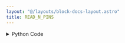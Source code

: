 ```yaml
---
layout: "@/layouts/block-docs-layout.astro"
title: READ_N_PINS
---
```



<PythonDocsDisplay docstring={docstring} />

<details>
<summary>Python Code</summary>
```python
from flojoy import flojoy, OrderedPair
from typing import Optional
from Phidget22.Devices.VoltageRatioInput import VoltageRatioInput


def onVoltageRatioChange(self, voltageRatio):
    # Declaration of the Event handler, print Voltage variation for a channel.
    print("VoltageRatio [" + str(self.getChannel()) + "]: " + str(voltageRatio))


@flojoy(deps={"Phidget22": "1.14.20230331"})
def READ_N_PINS(
    default: Optional[OrderedPair] = None,
    n_sensors: int = 1,
) -> OrderedPair:
    """The READ_N_PINS node allows you to measure and output voltages from Flexiforce sensors using a Phidget InterfaceKit.

    Parameters
    ----------
    n_sensors : int
        Defines the number of pressure sensors connected to the Phidget InterfaceKit.
    """

    voltage: list[float] = []
    pressions: list[float] = []
    sensor_num: list[int] = []

    for i in range(0, n_sensors):
        sensor_num.append(i + 1)
        # Creation of an instance of the VoltageRationInput class
        voltage_ratio_input = VoltageRatioInput()
        # Set Channel for Communication with the Phidget Interface Kit :
        voltage_ratio_input.setChannel(i)
        # Assign the handler that will be called when the event occurs :
        voltage_ratio_input.setOnVoltageRatioChangeHandler(onVoltageRatioChange)
        # Open the Channel after event handler is set :
        voltage_ratio_input.openWaitForAttachment(5000)
        volt_i: float = (
            voltage_ratio_input.getVoltageRatio()
        )  # Measure Voltage from the sensor
        voltage.append(volt_i)  # Add Voltage to the list of measurements

        # Example of a Calibration to convert Voltage into pressions :
        pression_i: float = (volt_i - calibration1) / calibration2
        pressions.append(pression_i)

    return OrderedPair(x=sensor_num, y=voltage)

```
[Find this Flojoy Block on GitHub](https://github.com/flojoy-ai/blocks/blob/main/blocks/IO/INSTRUMENTS/DAQ_BOARDS/PHIDGET/INTERFACEKIT/BASIC/READ_N_PINS/READ_N_PINS.py)
</details>

## Example

<GetHelpWidget />

<AppDisplay app={app} blockName="READ_N_PINS" client:visible />

---
title: PHIDGET22
description: This example shows how to use the PHIDGET22 node to measure pressures from Flexiforce sensors using a Phidget Interface Kit.
keyword: [Python, Instrument, Phidget22 instrument control, Python integration with Phidget, Measurement and analysis, Python-based instrument control, Phidget22 integration techniques, Python-based measurement techniques, Enhance measurements with Python, Streamline Phidget usage, Accurate data analysis, Python control of Phidget22]
image: https://raw.githubusercontent.com/flojoy-ai/docs/main/docs/nodes/INSTRUMENTS/PHIDGET/PHIDGET22/examples/EX1/output.jpeg
--- 

This example shows how to use the `PHIDGET22` node to measure pressures from Flexiforce sensors using a Phidget Interface Kit. The appendix contains all information about hardware requirements and sensor connections (Images).

After connecting the pressure sensors, the following nodes are placed:

The [`PHIDGET22`](https://github.com/flojoy-io/nodes/blob/main/INSTRUMENTS/PHIDGET/PHIDGET22/PHIDGET22.py) node communicates with the Phidget Interface Kit. It measures voltages from the sensors and converts them into pressures because of the two calibration parameters (the user has to calibrate his sensors). This node has another parameter, `n_sensors`, the number of pressure sensors in your experiment.

The [`BAR`](https://github.com/flojoy-io/nodes/blob/main/VISUALIZERS/PLOTLY/BAR/BAR.py) node displays all pressure measurements on the same figure.

**Calibration:**

- Apply known pressures (at least 4) and measure sensor voltages with the Phidget control panel.
- Plot the voltage as a function of the forces applied. You can choose the unit of your choice.
- Find the linear equation (y=ax+b) between the voltage measured and the pressure applied on the sensor.
- A and B are the calibration parameters that convert voltage into pressure.

To update the measurements with time, you can add the [`LOOP`](https://github.com/flojoy-io/nodes/blob/main/LOGIC_GATES/LOOPS/LOOP/LOOP.py) node to create a loop. (Refer to the [`LOOP`](https://github.com/flojoy-io/nodes/blob/main/LOGIC_GATES/LOOPS/LOOP/LOOP.py) node documentation for the loop settings).

